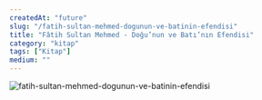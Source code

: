 ```yaml
---
createdAt: "future"
slug: "/fatih-sultan-mehmed-dogunun-ve-batinin-efendisi"
title: "Fâtih Sultan Mehmed - Doğu’nun ve Batı’nın Efendisi"
category: "kitap"
tags: ["Kitap"]
medium: ""
---
```


![fatih-sultan-mehmed-dogunun-ve-batinin-efendisi](/blog/future/fatih.png)

<BookInfo
	title="Fâtih Sultan Mehmed"
	bookLink="https://www.kitapyurdu.com/kitap/fatih-sultan-mehmed-/717193.html"
	author="Prof. Dr. İlber Ortaylı"
	authorLink="https://www.kitapyurdu.com/yazar/prof-dr-ilber-ortayli/9285.html"
	pages={448}
	publisher="Kronik Kitap"
	publisherLink="https://www.kitapyurdu.com/yayinevi/kronik-kitap/8343.html"
	year={2025}
	myScore={5}
	isFavorite={true}
/>
